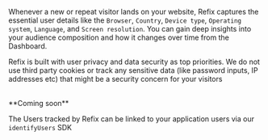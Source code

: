 Whenever a new or repeat visitor lands on your website, Refix captures the essential user details like the `Browser`, `Country`, `Device type`, `Operating system`, `Language`, and `Screen resolution`.
You can gain deep insights into your audience composition and how it changes over time from the Dashboard.

Refix is built with user privacy and data security as top priorities. We do not use third party cookies or track any sensitive data (like password inputs, IP addresses etc) that might be a security concern for your visitors

<br />

<Note>
**Coming soon**

The Users tracked by Refix  can be linked to your application users via our `identifyUsers` SDK 
</Note>


